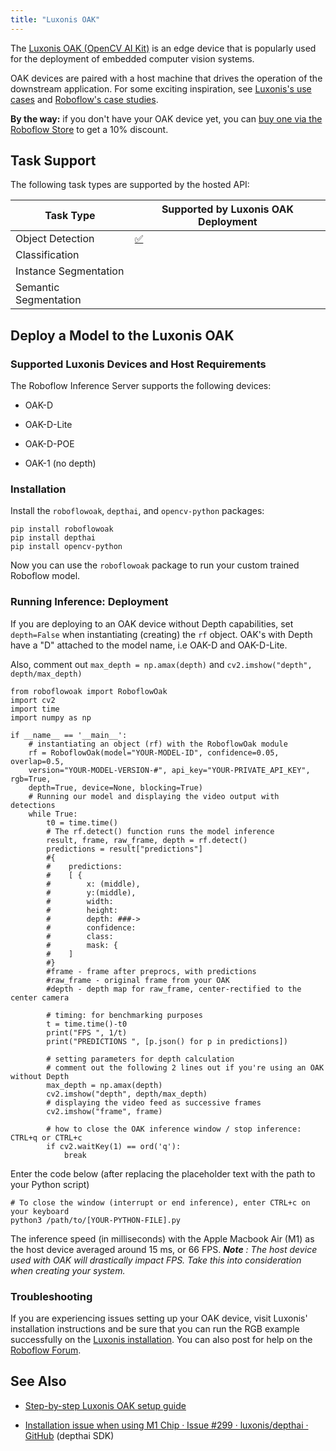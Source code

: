```yaml
---
title: "Luxonis OAK"
---
```


The [Luxonis OAK (OpenCV AI Kit)](https://shop.luxonis.com/) is an edge device that is popularly used for the deployment of embedded computer vision systems.

OAK devices are paired with a host machine that drives the operation of the downstream application. For some exciting inspiration, see [Luxonis's use cases](https://docs.luxonis.com/en/latest/#example-use-cases) and [Roboflow's case studies](https://blog.roboflow.com/tag/case-studies/). 

**By the way:** if you don't have your OAK device yet, you can [buy one via the Roboflow Store](https://store.roboflow.com/) to get a 10% discount.

## Task Support

The following task types are supported by the hosted API:

| Task Type             | Supported by Luxonis OAK Deployment              |
| --------------------- | ------------------------------------------------ |
| Object Detection      | [✅](https://emojipedia.org/check-mark-button/) |
| Classification        |                                                 |
| Instance Segmentation |                                                 |
| Semantic Segmentation |                                                 |

## Deploy a Model to the Luxonis OAK

### Supported Luxonis Devices and Host Requirements

The Roboflow Inference Server supports the following devices:

* OAK-D

* OAK-D-Lite

* OAK-D-POE

* OAK-1 (no depth)

### Installation

Install the `roboflowoak`, `depthai`, and `opencv-python` packages:

```
pip install roboflowoak
pip install depthai
pip install opencv-python
```

Now you can use the `roboflowoak` package to run your custom trained Roboflow model.

### Running Inference: Deployment

If you are deploying to an OAK device without Depth capabilities, set `depth=False` when instantiating (creating) the `rf` object. OAK's with Depth have a "D" attached to the model name, i.e OAK-D and OAK-D-Lite.

Also, comment out `max_depth = np.amax(depth)` and `cv2.imshow("depth", depth/max_depth)`

```
from roboflowoak import RoboflowOak
import cv2
import time
import numpy as np

if __name__ == '__main__':
    # instantiating an object (rf) with the RoboflowOak module
    rf = RoboflowOak(model="YOUR-MODEL-ID", confidence=0.05, overlap=0.5,
    version="YOUR-MODEL-VERSION-#", api_key="YOUR-PRIVATE_API_KEY", rgb=True,
    depth=True, device=None, blocking=True)
    # Running our model and displaying the video output with detections
    while True:
        t0 = time.time()
        # The rf.detect() function runs the model inference
        result, frame, raw_frame, depth = rf.detect()
        predictions = result["predictions"]
        #{
        #    predictions:
        #    [ {
        #        x: (middle),
        #        y:(middle),
        #        width:
        #        height:
        #        depth: ###->
        #        confidence:
        #        class:
        #        mask: {
        #    ]
        #}
        #frame - frame after preprocs, with predictions
        #raw_frame - original frame from your OAK
        #depth - depth map for raw_frame, center-rectified to the center camera
        
        # timing: for benchmarking purposes
        t = time.time()-t0
        print("FPS ", 1/t)
        print("PREDICTIONS ", [p.json() for p in predictions])

        # setting parameters for depth calculation
        # comment out the following 2 lines out if you're using an OAK without Depth
        max_depth = np.amax(depth)
        cv2.imshow("depth", depth/max_depth)
        # displaying the video feed as successive frames
        cv2.imshow("frame", frame)
    
        # how to close the OAK inference window / stop inference: CTRL+q or CTRL+c
        if cv2.waitKey(1) == ord('q'):
            break
```

Enter the code below (after replacing the placeholder text with the path to your Python script)

```
# To close the window (interrupt or end inference), enter CTRL+c on your keyboard
python3 /path/to/[YOUR-PYTHON-FILE].py
```

The inference speed (in milliseconds) with the Apple Macbook Air (M1) as the host device averaged around 15 ms, or 66 FPS. _**Note**_ _: The host device used with OAK will drastically impact FPS. Take this into consideration when creating your system._

### Troubleshooting

If you are experiencing issues setting up your OAK device, visit Luxonis' installation instructions and be sure that you can run the RGB example successfully on the [Luxonis installation](https://docs.luxonis.com/en/latest/#demo-script). You can also post for help on the [Roboflow Forum](https://discuss.roboflow.com/).

## See Also

* [Step-by-step Luxonis OAK setup guide](https://blog.roboflow.com/opencv-ai-kit-deployment/)

* [Installation issue when using M1 Chip · Issue #299 · luxonis/depthai · GitHub](https://github.com/luxonis/depthai/issues/299) (depthai SDK)